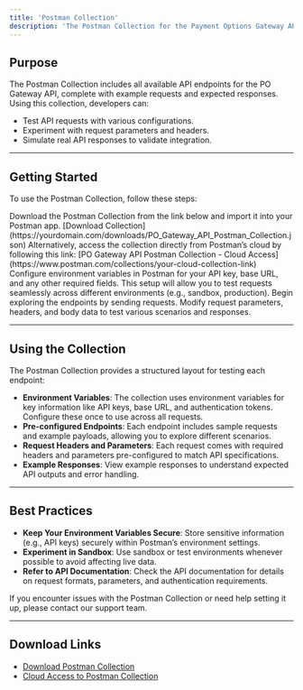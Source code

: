 ```yaml
---
title: 'Postman Collection'
description: 'The Postman Collection for the Payment Options Gateway API provides a comprehensive set of pre-configured API requests that simplify testing and integration. This collection allows developers to explore and interact with the API endpoints, making it easier to understand and implement API calls.'
---
```


## **Purpose**

The Postman Collection includes all available API endpoints for the PO Gateway API, complete with example requests and expected responses. Using this collection, developers can:
- Test API requests with various configurations.
- Experiment with request parameters and headers.
- Simulate real API responses to validate integration.

---

## **Getting Started**

To use the Postman Collection, follow these steps:

<Steps>

  <Step title="Download the Postman Collection">
    Download the Postman Collection from the link below and import it into your Postman app.
    [Download Collection](https://yourdomain.com/downloads/PO_Gateway_API_Postman_Collection.json)
  </Step>

  <Step title="Access the Cloud Collection">
    Alternatively, access the collection directly from Postman’s cloud by following this link:
    [PO Gateway API Postman Collection - Cloud Access](https://www.postman.com/collections/your-cloud-collection-link)
  </Step>

  <Step title="Set Environment Variables">
    Configure environment variables in Postman for your API key, base URL, and any other required fields. This setup will allow you to test requests seamlessly across different environments (e.g., sandbox, production).
  </Step>

  <Step title="Start Testing">
    Begin exploring the endpoints by sending requests. Modify request parameters, headers, and body data to test various scenarios and responses.
  </Step>

</Steps>

---

## **Using the Collection**

The Postman Collection provides a structured layout for testing each endpoint:

- **Environment Variables**: The collection uses environment variables for key information like API keys, base URL, and authentication tokens. Configure these once to use across all requests.
- **Pre-configured Endpoints**: Each endpoint includes sample requests and example payloads, allowing you to explore different scenarios.
- **Request Headers and Parameters**: Each request comes with required headers and parameters pre-configured to match API specifications.
- **Example Responses**: View example responses to understand expected API outputs and error handling.

---

## **Best Practices**

- **Keep Your Environment Variables Secure**: Store sensitive information (e.g., API keys) securely within Postman’s environment settings.
- **Experiment in Sandbox**: Use sandbox or test environments whenever possible to avoid affecting live data.
- **Refer to API Documentation**: Check the API documentation for details on request formats, parameters, and authentication requirements.

<Card title="Need Help?" icon="life-ring" href="/support/contact">
  If you encounter issues with the Postman Collection or need help setting it up, please contact our support team.
</Card>

---

## **Download Links**

- [Download Postman Collection](https://yourdomain.com/downloads/PO_Gateway_API_Postman_Collection.json)
- [Cloud Access to Postman Collection](https://www.postman.com/collections/your-cloud-collection-link)

